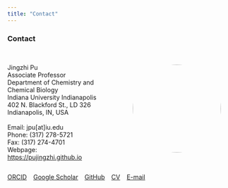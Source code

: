 ```yaml
---
title: "Contact"
---
```


### Contact ###

:::{.about-flex style="display: flex; align-items: center;"}

<div>
<br>
Jingzhi Pu  
Associate Professor  
Department of Chemistry and Chemical Biology  
Indiana University Indianapolis  
402 N. Blackford St., LD 326  
Indianapolis, IN, USA <br><br>
Email: jpu[at]iu.edu <br>
Phone: (317) 278-5721 <br>
Fax: (317) 274-4701 <br>
Webpage: [https://pujingzhi.github.io](https://pujingzhi.github.io) 
</div>

<div>
![](files/jpu_photo.png){width="200px" style="border-radius:50%; margin-left:50px; margin-right:20px;"}
</div>

:::

[ORCID](https://orcid.org/0000-0002-3042-335X) &ensp; [Google Scholar](https://scholar.google.com/citations?user=RlYang0AAAAJ&hl=en) &ensp; [GitHub](https://github.com/pujingzhi) &ensp; [CV](./files/JPu-CV.pdf) &ensp; [E-mail](mailto:jpu@iu.edu)
